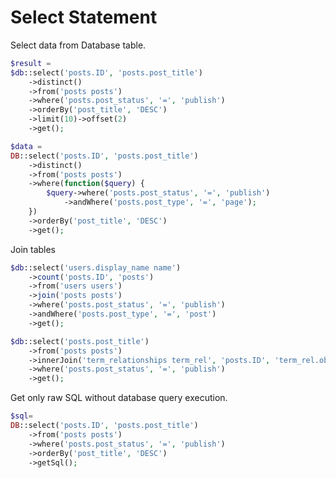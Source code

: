 # Select Statement

Select data from Database table.

``` php
$result =
$db::select('posts.ID', 'posts.post_title')
    ->distinct()
    ->from('posts posts')
    ->where('posts.post_status', '=', 'publish')
    ->orderBy('post_title', 'DESC')
    ->limit(10)->offset(2)
    ->get();

$data =
DB::select('posts.ID', 'posts.post_title')
    ->distinct()
    ->from('posts posts')
    ->where(function($query) {
        $query->where('posts.post_status', '=', 'publish')
            ->andWhere('posts.post_type', '=', 'page');
    })
    ->orderBy('post_title', 'DESC')
    ->get();
```

Join tables

```php
$db::select('users.display_name name')
    ->count('posts.ID', 'posts')
    ->from('users users')
    ->join('posts posts')
    ->where('posts.post_status', '=', 'publish')
    ->andWhere('posts.post_type', '=', 'post')
    ->get();

$db::select('posts.post_title')
    ->from('posts posts')
    ->innerJoin('term_relationships term_rel', 'posts.ID', 'term_rel.object_id')
    ->where('posts.post_status', '=', 'publish')
    ->get();
```

Get only raw SQL without database query execution.

```php
$sql=
DB::select('posts.ID', 'posts.post_title')
    ->from('posts posts')
    ->where('posts.post_status', '=', 'publish')
    ->orderBy('post_title', 'DESC')
    ->getSql();
```
